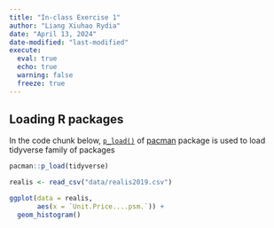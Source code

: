 ```yaml
---
title: "In-class Exercise 1"
author: "Liang Xiuhao Rydia"
date: "April 13, 2024"
date-modified: "last-modified"
execute:
  eval: true
  echo: true
  warning: false
  freeze: true
---
```


## Loading R packages

In the code chunk below, [`p_load()`](https://www.rdocumentation.org/packages/pacman/versions/0.5.1/topics/p_load) of [pacman](https://trinker.github.io/pacman/vignettes/Introduction_to_pacman.html) package is used to load tidyverse family of packages

```r
pacman::p_load(tidyverse)
```

```r
realis <- read_csv("data/realis2019.csv")
```

```r
ggplot(data = realis,
       aes(x = `Unit.Price....psm.`)) +
  geom_histogram()
```
